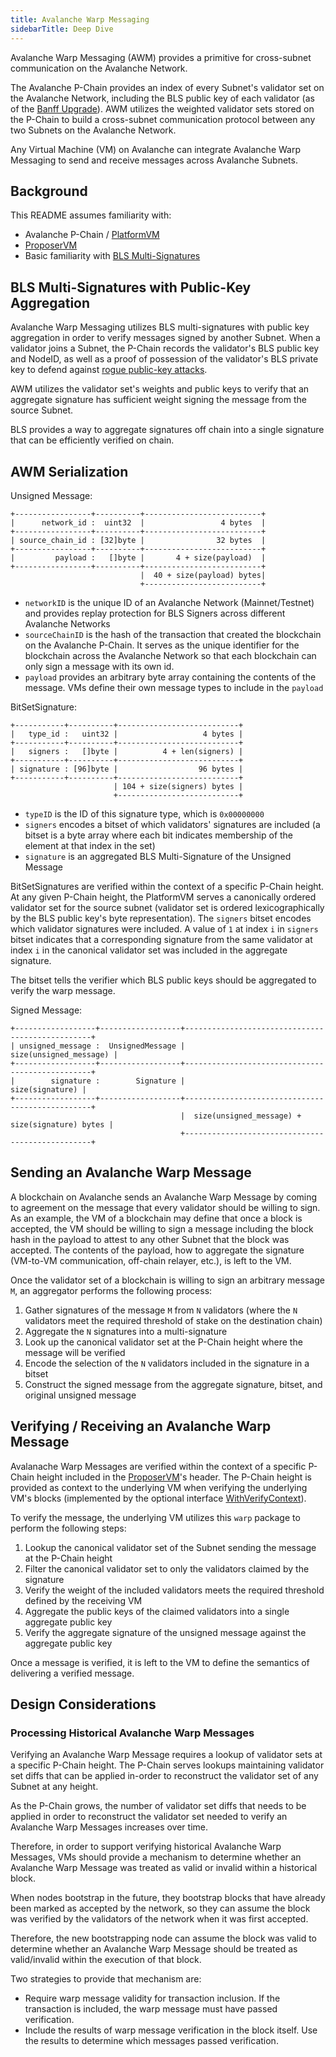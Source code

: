 ```yaml
---
title: Avalanche Warp Messaging
sidebarTitle: Deep Dive
---
```

Avalanche Warp Messaging (AWM) provides a primitive for cross-subnet communication on the Avalanche Network.

The Avalanche P-Chain provides an index of every Subnet's validator set on the Avalanche Network, including the BLS public key of each validator (as of the [Banff Upgrade](https://github.com/ava-labs/avalanchego/releases/v1.9.0)). AWM utilizes the weighted validator sets stored on the P-Chain to build a cross-subnet communication protocol between any two Subnets on the Avalanche Network.

Any Virtual Machine (VM) on Avalanche can integrate Avalanche Warp Messaging to send and receive messages across Avalanche Subnets.

Background[​](#background "Direct link to heading")
---------------------------------------------------

This README assumes familiarity with:

*   Avalanche P-Chain / [PlatformVM](https://github.com/ava-labs/avalanchego/tree/master/vms/platformvm/)
*   [ProposerVM](https://github.com/ava-labs/avalanchego/tree/master/vms/proposervm/README.md)
*   Basic familiarity with [BLS Multi-Signatures](https://crypto.stanford.edu/~dabo/pubs/papers/BLSmultisig.html)

BLS Multi-Signatures with Public-Key Aggregation[​](#bls-multi-signatures-with-public-key-aggregation "Direct link to heading")
-------------------------------------------------------------------------------------------------------------------------------

Avalanche Warp Messaging utilizes BLS multi-signatures with public key aggregation in order to verify messages signed by another Subnet. When a validator joins a Subnet, the P-Chain records the validator's BLS public key and NodeID, as well as a proof of possession of the validator's BLS private key to defend against [rogue public-key attacks](https://crypto.stanford.edu/~dabo/pubs/papers/BLSmultisig.html#mjx-eqn-eqaggsame).

AWM utilizes the validator set's weights and public keys to verify that an aggregate signature has sufficient weight signing the message from the source Subnet.

BLS provides a way to aggregate signatures off chain into a single signature that can be efficiently verified on chain.

AWM Serialization[​](#awm-serialization "Direct link to heading")
-----------------------------------------------------------------

Unsigned Message:

```
+-----------------+----------+--------------------------+
|      network_id :  uint32  |                 4 bytes  |
+-----------------+----------+--------------------------+
| source_chain_id : [32]byte |                32 bytes  |
+-----------------+----------+--------------------------+
|         payload :   []byte |       4 + size(payload)  |
+-----------------+----------+--------------------------+
                             |  40 + size(payload) bytes|
                             +--------------------------+
```

*   `networkID` is the unique ID of an Avalanche Network (Mainnet/Testnet) and provides replay protection for BLS Signers across different Avalanche Networks
*   `sourceChainID` is the hash of the transaction that created the blockchain on the Avalanche P-Chain. It serves as the unique identifier for the blockchain across the Avalanche Network so that each blockchain can only sign a message with its own id.
*   `payload` provides an arbitrary byte array containing the contents of the message. VMs define their own message types to include in the `payload`

BitSetSignature:

```
+-----------+----------+---------------------------+
|   type_id :   uint32 |                   4 bytes |
+-----------+----------+---------------------------+
|   signers :   []byte |          4 + len(signers) |
+-----------+----------+---------------------------+
| signature : [96]byte |                  96 bytes |
+-----------+----------+---------------------------+
                       | 104 + size(signers) bytes |
                       +---------------------------+
```

*   `typeID` is the ID of this signature type, which is `0x00000000`
*   `signers` encodes a bitset of which validators' signatures are included (a bitset is a byte array where each bit indicates membership of the element at that index in the set)
*   `signature` is an aggregated BLS Multi-Signature of the Unsigned Message

BitSetSignatures are verified within the context of a specific P-Chain height. At any given P-Chain height, the PlatformVM serves a canonically ordered validator set for the source subnet (validator set is ordered lexicographically by the BLS public key's byte representation). The `signers` bitset encodes which validator signatures were included. A value of `1` at index `i` in `signers` bitset indicates that a corresponding signature from the same validator at index `i` in the canonical validator set was included in the aggregate signature.

The bitset tells the verifier which BLS public keys should be aggregated to verify the warp message.

Signed Message:

```
+------------------+------------------+-------------------------------------------------+
| unsigned_message :  UnsignedMessage |                          size(unsigned_message) |
+------------------+------------------+-------------------------------------------------+
|        signature :        Signature |                                 size(signature) |
+------------------+------------------+-------------------------------------------------+
                                      |  size(unsigned_message) + size(signature) bytes |
                                      +-------------------------------------------------+
```

Sending an Avalanche Warp Message[​](#sending-an-avalanche-warp-message "Direct link to heading")
-------------------------------------------------------------------------------------------------

A blockchain on Avalanche sends an Avalanche Warp Message by coming to agreement on the message that every validator should be willing to sign. As an example, the VM of a blockchain may define that once a block is accepted, the VM should be willing to sign a message including the block hash in the payload to attest to any other Subnet that the block was accepted. The contents of the payload, how to aggregate the signature (VM-to-VM communication, off-chain relayer, etc.), is left to the VM.

Once the validator set of a blockchain is willing to sign an arbitrary message `M`, an aggregator performs the following process:

1.  Gather signatures of the message `M` from `N` validators (where the `N` validators meet the required threshold of stake on the destination chain)
2.  Aggregate the `N` signatures into a multi-signature
3.  Look up the canonical validator set at the P-Chain height where the message will be verified
4.  Encode the selection of the `N` validators included in the signature in a bitset
5.  Construct the signed message from the aggregate signature, bitset, and original unsigned message

Verifying / Receiving an Avalanche Warp Message[​](#verifying--receiving-an-avalanche-warp-message "Direct link to heading")
----------------------------------------------------------------------------------------------------------------------------

Avalanache Warp Messages are verified within the context of a specific P-Chain height included in the [ProposerVM](https://github.com/ava-labs/avalanchego/tree/master/vms/proposervm/README.md)'s header. The P-Chain height is provided as context to the underlying VM when verifying the underlying VM's blocks (implemented by the optional interface [WithVerifyContext](https://github.com/ava-labs/avalanchego/tree/master/snow/engine/snowman/block/block_context_vm.go)).

To verify the message, the underlying VM utilizes this `warp` package to perform the following steps:

1.  Lookup the canonical validator set of the Subnet sending the message at the P-Chain height
2.  Filter the canonical validator set to only the validators claimed by the signature
3.  Verify the weight of the included validators meets the required threshold defined by the receiving VM
4.  Aggregate the public keys of the claimed validators into a single aggregate public key
5.  Verify the aggregate signature of the unsigned message against the aggregate public key

Once a message is verified, it is left to the VM to define the semantics of delivering a verified message.

Design Considerations[​](#design-considerations "Direct link to heading")
-------------------------------------------------------------------------

### Processing Historical Avalanche Warp Messages[​](#processing-historical-avalanche-warp-messages "Direct link to heading")

Verifying an Avalanche Warp Message requires a lookup of validator sets at a specific P-Chain height. The P-Chain serves lookups maintaining validator set diffs that can be applied in-order to reconstruct the validator set of any Subnet at any height.

As the P-Chain grows, the number of validator set diffs that needs to be applied in order to reconstruct the validator set needed to verify an Avalanche Warp Messages increases over time.

Therefore, in order to support verifying historical Avalanche Warp Messages, VMs should provide a mechanism to determine whether an Avalanche Warp Message was treated as valid or invalid within a historical block.

When nodes bootstrap in the future, they bootstrap blocks that have already been marked as accepted by the network, so they can assume the block was verified by the validators of the network when it was first accepted.

Therefore, the new bootstrapping node can assume the block was valid to determine whether an Avalanche Warp Message should be treated as valid/invalid within the execution of that block.

Two strategies to provide that mechanism are:

*   Require warp message validity for transaction inclusion. If the transaction is included, the warp message must have passed verification.
*   Include the results of warp message verification in the block itself. Use the results to determine which messages passed verification.